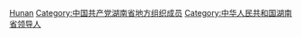 [[Category:中国共产党地方组织领导人|Hunan]]
[[Category:中国共产党湖南省地方组织成员|Category:中国共产党湖南省地方组织成员]]
[[Category:中华人民共和国湖南省领导人|Category:中华人民共和国湖南省领导人]]